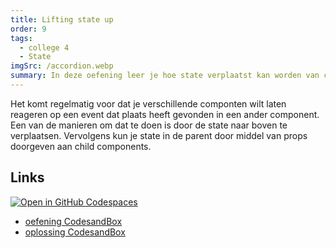 ```yaml
---
title: Lifting state up
order: 9
tags:
  - college 4
  - State
imgSrc: /accordion.webp
summary: In deze oefening leer je hoe state verplaatst kan worden van child componenten naar parents.
---
```


Het komt regelmatig voor dat je verschillende componten wilt laten reageren op
een event dat plaats heeft gevonden in een ander component. Een van de manieren
om dat te doen is door de state naar boven te verplaatsen. Vervolgens kun je
state in de parent door middel van props doorgeven aan child components.

## Links

[![Open in GitHub Codespaces](https://github.com/codespaces/badge.svg)](https://github.com/codespaces/new?hide_repo_select=true&ref=main&repo=597837686&machine=basicLinux32gb&devcontainer_path=.devcontainer%2Faccordion%2Fdevcontainer.json&location=WestEurope)

- [oefening CodesandBox](https://githubbox.com/annbeemsterboer/reactjs-basis/tree/main/oefeningen/accordion)
- [oplossing CodesandBox](https://githubbox.com/annbeemsterboer/reactjs-basis/tree/main/oefeningen/accordion-oplossing)
